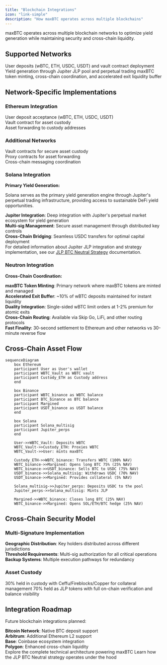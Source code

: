 ```yaml
---
title: "Blockchain Integrations"
icon: "link-simple"
description: "How maxBTC operates across multiple blockchains"
---
```


maxBTC operates across multiple blockchain networks to optimize yield generation while maintaining security and cross-chain liquidity.

## Supported Networks

<CardGroup cols={3}>
  <Card title="Ethereum">
    User deposits (wBTC, ETH, USDC, USDT) and vault contract deployment
  </Card>
  
  <Card title="Solana">
    Yield generation through Jupiter JLP pool and perpetual trading
  </Card>
  
  <Card title="Neutron">
    maxBTC token minting, cross-chain coordination, and accelerated exit liquidity buffer
  </Card>
</CardGroup>

## Network-Specific Implementations

### Ethereum Integration

<div className="space-y-2 mb-6">
  <div className="flex items-start gap-3 text-sm">
    <div className="w-1.5 h-1.5 bg-amber-400 rounded-full flex-shrink-0 mt-2"></div>
    <span>User deposit acceptance (wBTC, ETH, USDC, USDT)</span>
  </div>
  <div className="flex items-start gap-3 text-sm">
    <div className="w-1.5 h-1.5 bg-amber-400 rounded-full flex-shrink-0 mt-2"></div>
    <span>Vault contract for asset custody</span>
  </div>
  <div className="flex items-start gap-3 text-sm">
    <div className="w-1.5 h-1.5 bg-amber-400 rounded-full flex-shrink-0 mt-2"></div>
    <span>Asset forwarding to custody addresses</span>
  </div>
</div>

### Additional Networks

<div className="space-y-2 mb-6">
  <div className="flex items-start gap-3 text-sm">
    <div className="w-1.5 h-1.5 bg-amber-400 rounded-full flex-shrink-0 mt-2"></div>
    <span>Vault contracts for secure asset custody</span>
  </div>
  <div className="flex items-start gap-3 text-sm">
    <div className="w-1.5 h-1.5 bg-amber-400 rounded-full flex-shrink-0 mt-2"></div>
    <span>Proxy contracts for asset forwarding</span>
  </div>
  <div className="flex items-start gap-3 text-sm">
    <div className="w-1.5 h-1.5 bg-amber-400 rounded-full flex-shrink-0 mt-2"></div>
    <span>Cross-chain messaging coordination</span>
  </div>
</div>

### Solana Integration

**Primary Yield Generation:**

Solana serves as the primary yield generation engine through Jupiter's perpetual trading infrastructure, providing access to sustainable DeFi yield opportunities.

<div className="space-y-2 mb-6">
  <div className="flex items-start gap-3 text-sm">
    <div className="w-1.5 h-1.5 bg-amber-400 rounded-full flex-shrink-0 mt-2"></div>
    <span><strong>Jupiter Integration</strong>: Deep integration with Jupiter's perpetual market ecosystem for yield generation</span>
  </div>
  <div className="flex items-start gap-3 text-sm">
    <div className="w-1.5 h-1.5 bg-amber-400 rounded-full flex-shrink-0 mt-2"></div>
    <span><strong>Multi-sig Management</strong>: Secure asset management through distributed key controls</span>
  </div>
  <div className="flex items-start gap-3 text-sm">
    <div className="w-1.5 h-1.5 bg-amber-400 rounded-full flex-shrink-0 mt-2"></div>
    <span><strong>Cross-Chain Bridging</strong>: Seamless USDC transfers for optimal capital deployment</span>
  </div>
</div>

<Note>
  For detailed information about Jupiter JLP integration and strategy implementation, see our <a href="/strategy/overview" className="text-amber-600 hover:text-amber-500 font-medium">JLP BTC Neutral Strategy</a> documentation.
</Note>

### Neutron Integration

**Cross-Chain Coordination:**

<div className="space-y-2 mb-6">
  <div className="flex items-start gap-3 text-sm">
    <div className="w-1.5 h-1.5 bg-amber-400 rounded-full flex-shrink-0 mt-2"></div>
    <span><strong>maxBTC Token Minting</strong>: Primary network where maxBTC tokens are minted and managed</span>
  </div>
  <div className="flex items-start gap-3 text-sm">
    <div className="w-1.5 h-1.5 bg-amber-400 rounded-full flex-shrink-0 mt-2"></div>
    <span><strong>Accelerated Exit Buffer</strong>: ~10% of wBTC deposits maintained for instant liquidity</span>
  </div>
  <div className="flex items-start gap-3 text-sm">
    <div className="w-1.5 h-1.5 bg-amber-400 rounded-full flex-shrink-0 mt-2"></div>
    <span><strong>Duality Integration</strong>: Single-sided wBTC limit orders at 1-2% premium for atomic exits</span>
  </div>
  <div className="flex items-start gap-3 text-sm">
    <div className="w-1.5 h-1.5 bg-amber-400 rounded-full flex-shrink-0 mt-2"></div>
    <span><strong>Cross-Chain Routing</strong>: Available via Skip Go, LiFi, and other routing protocols</span>
  </div>
  <div className="flex items-start gap-3 text-sm">
    <div className="w-1.5 h-1.5 bg-amber-400 rounded-full flex-shrink-0 mt-2"></div>
    <span><strong>Fast Finality</strong>: 30-second settlement to Ethereum and other networks vs 30-minute reverse flow</span>
  </div>
</div>

## Cross-Chain Asset Flow

```mermaid
sequenceDiagram
    box Ethereum
    participant User as User's wallet
    participant WBTC_Vault as WBTC vault
    participant Custody_ETH as Custody address
    end
    
    box Binance
    participant WBTC_binance as WBTC balance
    participant BTC_binance as BTC balance
    participant Margined
    participant USDT_binance as USDT balance
    end
    
    box Solana
    participant Solana_multisig
    participant Jupiter_perps
    end

    User->>WBTC_Vault: Deposits WBTC
    WBTC_Vault->>Custody_ETH: Proxies WBTC
    WBTC_Vault->>User: mints maxBTC
    
    Custody_ETH->>WBTC_binance: Transfers WBTC (100% NAV)
    WBTC_binance->>Margined: Opens long BTC 75% (25% NAV)
    WBTC_binance->>USDT_binance: Sells BTC to USDC (75% NAV)
    USDT_binance->>Solana_multisig: Withdraws USDC (70% NAV)
    USDT_binance->>Margined: Provides collateral (5% NAV)
    
    Solana_multisig->>Jupiter_perps: Deposits USDC to the pool
    Jupiter_perps->>Solana_multisig: Mints JLP
    
    Margined->>WBTC_binance: Closes long BTC (25% NAV)
    WBTC_binance->>Margined: Opens SOL/ETH/BTC hedge (25% NAV)
```

## Cross-Chain Security Model

### Multi-Signature Implementation

<div className="space-y-2 mb-6">
  <div className="flex items-start gap-3 text-sm">
    <div className="w-1.5 h-1.5 bg-amber-400 rounded-full flex-shrink-0 mt-2"></div>
    <span><strong>Geographic Distribution</strong>: Key holders distributed across different jurisdictions</span>
  </div>
  <div className="flex items-start gap-3 text-sm">
    <div className="w-1.5 h-1.5 bg-amber-400 rounded-full flex-shrink-0 mt-2"></div>
    <span><strong>Threshold Requirements</strong>: Multi-sig authorization for all critical operations</span>
  </div>
  <div className="flex items-start gap-3 text-sm">
    <div className="w-1.5 h-1.5 bg-amber-400 rounded-full flex-shrink-0 mt-2"></div>
    <span><strong>Backup Systems</strong>: Multiple execution pathways for redundancy</span>
  </div>
</div>

### Asset Custody

<CardGroup cols={2}>
  <Card title="Off-Exchange Custody" icon="vault" iconType="duotone">
    30% held in custody with Ceffu/Fireblocks/Copper for collateral management
  </Card>
  
  <Card title="On-Chain Transparency" icon="eye" iconType="duotone">
    70% held as JLP tokens with full on-chain verification and balance visibility
  </Card>
</CardGroup>

## Integration Roadmap

Future blockchain integrations planned:

<div className="space-y-2 mb-6">
  <div className="flex items-start gap-3 text-sm">
    <div className="w-1.5 h-1.5 bg-amber-400 rounded-full flex-shrink-0 mt-2"></div>
    <span><strong>Bitcoin Network</strong>: Native BTC deposit support</span>
  </div>
  <div className="flex items-start gap-3 text-sm">
    <div className="w-1.5 h-1.5 bg-amber-400 rounded-full flex-shrink-0 mt-2"></div>
    <span><strong>Arbitrum</strong>: Additional Ethereum L2 support</span>
  </div>
  <div className="flex items-start gap-3 text-sm">
    <div className="w-1.5 h-1.5 bg-amber-400 rounded-full flex-shrink-0 mt-2"></div>
    <span><strong>Base</strong>: Coinbase ecosystem integration</span>
  </div>
  <div className="flex items-start gap-3 text-sm">
    <div className="w-1.5 h-1.5 bg-amber-400 rounded-full flex-shrink-0 mt-2"></div>
    <span><strong>Polygon</strong>: Enhanced cross-chain liquidity</span>
  </div>
</div>

<CardGroup cols={2}>
  <Card title="System Architecture" icon="server" href="/technical/architecture">
    Explore the complete technical architecture powering maxBTC
  </Card>
  
  <Card title="Strategy Implementation" icon="gears" href="/strategy/technical_details">
    Learn how the JLP BTC Neutral strategy operates under the hood
  </Card>
</CardGroup> 